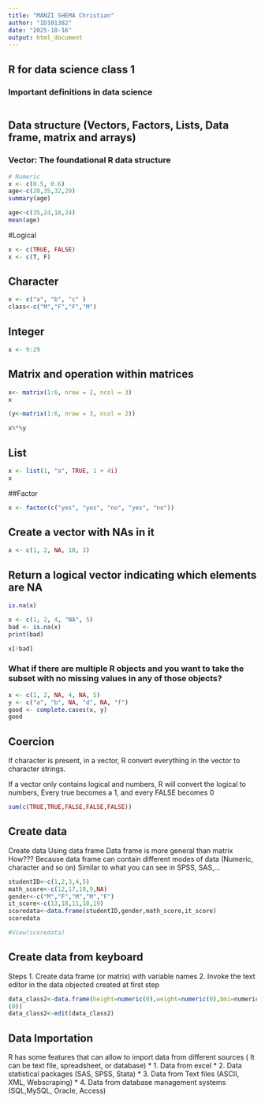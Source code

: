 ```yaml
---
title: "MANZI SHEMA Christian"
author: "ID101382"
date: "2025-10-16"
output: html_document
---
```


## R for data science class 1 
### Important definitions in data science

```r

```

## Data structure (Vectors, Factors, Lists, Data frame, matrix and arrays)
### Vector: The foundational R data structure

```r
# Numeric
x <- c(0.5, 0.6)
age<-c(20,35,32,29)
summary(age)
```
```r
age<-c(35,24,18,24)
mean(age)
```
#Logical
```r
x <- c(TRUE, FALSE)
x <- c(T, F)
```
## Character

```r
x <- c("a", "b", "c" )
class<-c("M","F","F","M")
```
## Integer

```r
x <- 9:29
```
## Matrix and operation within matrices

```r
x<- matrix(1:6, nrow = 2, ncol = 3)
x
```
```r
(y<-matrix(1:6, nrow = 3, ncol = 2))
```
```r
x%*%y
```
## List
```r
x <- list(1, "a", TRUE, 1 + 4i)
x
```
##Factor
```r
x <- factor(c("yes", "yes", "no", "yes", "no"))
```
## Create a vector with NAs in it

```r
x <- c(1, 2, NA, 10, 3)
```
## Return a logical vector indicating which elements are NA
```r
is.na(x)
```
```r
x <- c(1, 2, 4, "NA", 5)
bad <- is.na(x)
print(bad)
```
```r
x[!bad]
```
### What if there are multiple R objects and you want to take the subset with no missing values in any of those objects?
```r
x <- c(1, 2, NA, 4, NA, 5)
y <- c("a", "b", NA, "d", NA, "f")
good <- complete.cases(x, y)
good
```
## Coercion

If character is present, in a vector, R convert everything in the vector to character strings. 

If a vector only contains logical and numbers, R will convert the logical to numbers, Every true becomes a 1, and every FALSE becomes 0
```r
sum(c(TRUE,TRUE,FALSE,FALSE,FALSE))
```
## Create data
Create data Using data frame Data frame is more general than matrix How???
Because data frame can contain different modes of data (Numeric, character and so on) Similar to what you can see in SPSS, SAS,…

```r
studentID<-c(1,2,3,4,5)
math_score<-c(12,17,10,9,NA)
gender<-c("M","F","M","M","F")
it_score<-c(13,18,11,10,19)
scoredata<-data.frame(studentID,gender,math_score,it_score)
scoredata

#View(scoredata)
```
## Create data from keyboard

Steps 1. Create data frame (or matrix) with variable names 2. Invoke the text editor in the data objected created at first step

```r
data_class2<-data.frame(height=numeric(0),weight=numeric(0),bmi=numeric
(0))
data_class2<-edit(data_class2)
```
## Data Importation

R has some features that can allow to import data from different sources ( It can be text file, spreadsheet, or database)
* 1. Data from excel
* 2. Data statistical packages (SAS, SPSS, Stata)
* 3. Data from Text files (ASCII, XML, Webscraping)
* 4. Data from database management systems (SQL,MySQL, Oracle, Access)
